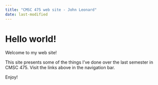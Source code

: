 ---
title: "CMSC 475 web site - John Leonard"
date: last-modified
---

# Hello world!

Welcome to my web site!

This site presents some of the things I've done over the last semester in CMSC 475. Visit the links above in the navigation bar.

Enjoy!